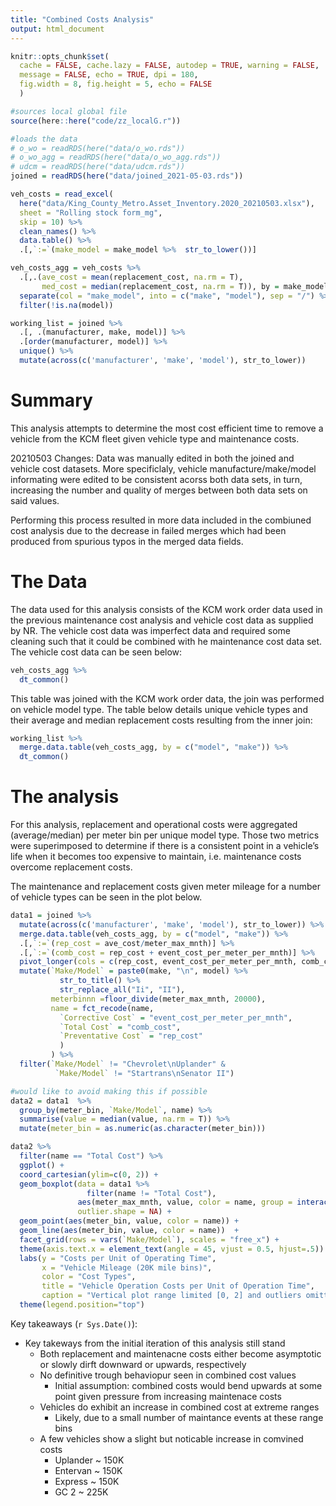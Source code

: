 ```yaml
---
title: "Combined Costs Analysis"
output: html_document
---
```


```r
knitr::opts_chunk$set(
  cache = FALSE, cache.lazy = FALSE, autodep = TRUE, warning = FALSE, 
  message = FALSE, echo = TRUE, dpi = 180,
  fig.width = 8, fig.height = 5, echo = FALSE
  )
```

```r
#sources local global file
source(here::here("code/zz_localG.r")) 

#loads the data
# o_wo = readRDS(here("data/o_wo.rds"))
# o_wo_agg = readRDS(here("data/o_wo_agg.rds"))
# udcm = readRDS(here("data/udcm.rds"))
joined = readRDS(here("data/joined_2021-05-03.rds"))
```

```r
veh_costs = read_excel(
  here("data/King_County_Metro.Asset_Inventory.2020_20210503.xlsx"),
  sheet = "Rolling stock form_mg",
  skip = 10) %>%
  clean_names() %>% 
  data.table() %>%  
  .[,`:=`(make_model = make_model %>%  str_to_lower())]

veh_costs_agg = veh_costs %>%  
  .[,.(ave_cost = mean(replacement_cost, na.rm = T),
       med_cost = median(replacement_cost, na.rm = T)), by = make_model] %>%  
  separate(col = "make_model", into = c("make", "model"), sep = "/") %>%  
  filter(!is.na(model))

working_list = joined %>%
  .[, .(manufacturer, make, model)] %>%  
  .[order(manufacturer, model)] %>% 
  unique() %>%  
  mutate(across(c('manufacturer', 'make', 'model'), str_to_lower)) 

```

# Summary 

This analysis attempts to determine the most cost efficient time to remove a vehicle from the KCM fleet given vehicle type and maintenance costs.

20210503 Changes:
Data was manually edited in both the joined and vehicle cost datasets. More specificlaly, vehicle manufacture/make/model informating were edited to be consistent acorss both data sets, in turn, increasing the number and quality of merges between both data sets on said values.

Performing this process resulted in more data included in the combiuned cost analysis due to the decrease in failed merges which had been produced from spurious typos in the merged data fields.

# The Data

The data used for this analysis consists of the KCM work order data used in the previous maintenance cost analysis and vehicle cost data as supplied by NR. The vehicle cost data was imperfect data and required some cleaning such that it could be combined with he maintenance cost data set. The vehicle cost data can be seen below:

```r
veh_costs_agg %>%  
  dt_common()
```

This table was joined with the KCM work order data, the join was performed on vehicle model type. The table below details unique vehicle types and their average and median replacement costs resulting from the inner join:
```r
working_list %>%  
  merge.data.table(veh_costs_agg, by = c("model", "make")) %>%  
  dt_common()
```
 
# The analysis

For this analysis, replacement and operational costs were aggregated (average/median) per meter bin per unique model type. Those two metrics were superimposed to determine if there is a consistent point in a vehicle's life when it becomes too expensive to maintain, i.e. maintenance costs overcome replacement  costs. 

The maintenance and replacement costs given meter mileage for a number of vehicle types can be seen in the plot below. 

```r
data1 = joined %>%  
  mutate(across(c('manufacturer', 'make', 'model'), str_to_lower)) %>% 
  merge.data.table(veh_costs_agg, by = c("model", "make")) %>% 
  .[,`:=`(rep_cost = ave_cost/meter_max_mnth)] %>% 
  .[,`:=`(comb_cost = rep_cost + event_cost_per_meter_per_mnth)] %>% 
  pivot_longer(cols = c(rep_cost, event_cost_per_meter_per_mnth, comb_cost)) %>% 
  mutate(`Make/Model` = paste0(make, "\n", model) %>%  
           str_to_title() %>%  
           str_replace_all("Ii", "II"), 
         meterbinnn =floor_divide(meter_max_mnth, 20000), 
         name = fct_recode(name,
           `Corrective Cost` = "event_cost_per_meter_per_mnth",
           `Total Cost` = "comb_cost",
           `Preventative Cost` = "rep_cost"
           )
         ) %>%  
  filter(`Make/Model` != "Chevrolet\nUplander" &
          `Make/Model` != "Startrans\nSenator II")

#would like to avoid making this if possible 
data2 = data1  %>% 
  group_by(meter_bin, `Make/Model`, name) %>%  
  summarise(value = median(value, na.rm = T)) %>%  
  mutate(meter_bin = as.numeric(as.character(meter_bin))) 

data2 %>% 
  filter(name == "Total Cost") %>% 
  ggplot() +
  coord_cartesian(ylim=c(0, 2)) +
  geom_boxplot(data = data1 %>%
                 filter(name != "Total Cost"), 
               aes(meter_max_mnth, value, color = name, group = interaction(name, meterbinnn, lex.order = F)),
               outlier.shape = NA) +
  geom_point(aes(meter_bin, value, color = name)) +
  geom_line(aes(meter_bin, value, color = name))  +
  facet_grid(rows = vars(`Make/Model`), scales = "free_x") +
  theme(axis.text.x = element_text(angle = 45, vjust = 0.5, hjust=.5)) + 
  labs(y = "Costs per Unit of Operating Time", 
       x = "Vehicle Mileage (20K mile bins)", 
       color = "Cost Types", 
       title = "Vehicle Operation Costs per Unit of Operation Time",
       caption = "Vertical plot range limited [0, 2] and outliers omitted for visual clarity." ) + 
  theme(legend.position="top")
```

Key takeaways (`r Sys.Date()`): 

* Key takeways from the initial iteration of this analysis still stand
  + Both replacement and maintenacne costs either become asymptotic or slowly dirft downward or upwards, respectively 
  + No definitive trough behaviopur seen in combined cost values
    - Initial assumption: combined costs would bend upwards at some point given pressure from increasing maintenace costs
  + Vehicles do exhibit an increase in combined cost at extreme ranges 
    - Likely, due to a small number of maintance events at these range bins 
  + A few vehicles show a slight but noticable increase in comvined costs
    - Uplander ~ 150K
    - Entervan ~ 150K
    - Express ~ 150K
    - GC 2 ~ 225K


